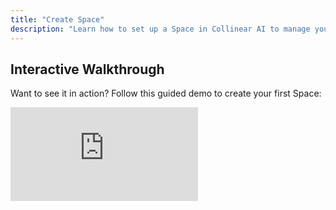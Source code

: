 ```yaml
---
title: "Create Space"
description: "Learn how to set up a Space in Collinear AI to manage your models, datasets, and evaluations effectively."
---
```


## Interactive Walkthrough

Want to see it in action? Follow this guided demo to create your first Space:

<div style={{ position: 'relative', paddingBottom: 'calc(56.67989417989418% + 41px)', height: 0, width: '100%' }}>
  <iframe
    src="https://demo.arcade.software/dBnZzYdArjOk5gwLN1A4?embed&embed_mobile=tab&embed_desktop=inline&show_copy_link=true"
    title="Create a new space"
    frameBorder="0"
    loading="lazy"
    allowFullScreen
    allow="clipboard-write"
    style={{ position: 'absolute', top: 0, left: 0, width: '100%', height: '100%', colorScheme: 'light' }}
  />
</div>

---

Spaces in **Collinear AI** provide a focused, collaborative environment for developing, testing, and managing your LLM models and datasets.

Once you create a Space, you’ll gain access to a powerful suite of tools that help you **customize models**, **manage data**, and **evaluate performance** — all tailored to your organization’s specific needs.

## What You Can Do in a Space

From your Space dashboard, you can:

-   **Manage and evaluate conversation models** to ensure optimal interactions.
-   **Create and iterate on Judges** to enhance model evaluation and performance.
-   **Design and manage conversations** for testing your conversational AI workflows.
-   **Generate synthetic data** to enrich and diversify your training datasets.
-   **Upload, create, and organize datasets** to streamline your AI pipeline.
-   **Test and evaluate conversation models** in real-time, contextual scenarios.
-   **Test and improve Judge models**, iterating for increased accuracy and robustness.
-   **Annotate data** to strengthen model training and validation.

## Naming Your Space

Choose a **descriptive name** for your Space. This name will be used:

-   To identify your Space in the dashboard

Pick something meaningful and relevant to your project or team.
